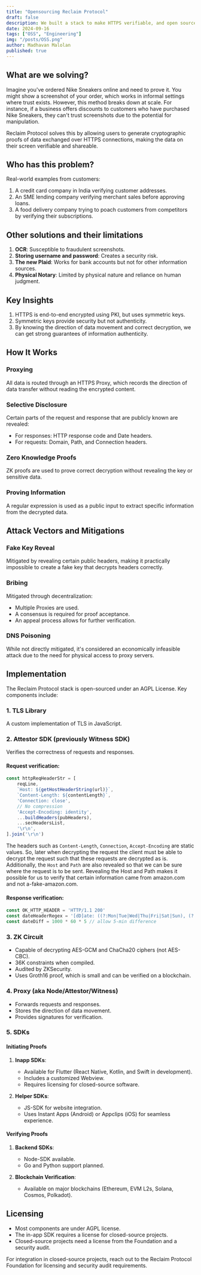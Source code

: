 ```yaml
---
title: "Opensourcing Reclaim Protocol"
draft: false
description: We built a stack to make HTTPS verifiable, and open sourced it.
date: 2024-09-16
tags: ["OSS", "Engineering"]
img: "/posts/OSS.png"
author: Madhavan Malolan
published: true
---
```


## What are we solving?

Imagine you've ordered Nike Sneakers online and need to prove it. You might show a screenshot of your order, which works in informal settings where trust exists. However, this method breaks down at scale. For instance, if a business offers discounts to customers who have purchased Nike Sneakers, they can't trust screenshots due to the potential for manipulation.

Reclaim Protocol solves this by allowing users to generate cryptographic proofs of data exchanged over HTTPS connections, making the data on their screen verifiable and shareable.

## Who has this problem?

Real-world examples from customers:

1. A credit card company in India verifying customer addresses.
2. An SME lending company verifying merchant sales before approving loans.
3. A food delivery company trying to poach customers from competitors by verifying their subscriptions.

## Other solutions and their limitations

1. **OCR**: Susceptible to fraudulent screenshots.
2. **Storing username and password**: Creates a security risk.
3. **The new Plaid**: Works for bank accounts but not for other information sources.
4. **Physical Notary**: Limited by physical nature and reliance on human judgment.

## Key Insights

1. HTTPS is end-to-end encrypted using PKI, but uses symmetric keys.
2. Symmetric keys provide security but not authenticity.
3. By knowing the direction of data movement and correct decryption, we can get strong guarantees of information authenticity.

## How It Works

### Proxying

All data is routed through an HTTPS Proxy, which records the direction of data transfer without reading the encrypted content.

### Selective Disclosure

Certain parts of the request and response that are publicly known are revealed:
- For responses: HTTP response code and Date headers.
- For requests: Domain, Path, and Connection headers.

### Zero Knowledge Proofs

ZK proofs are used to prove correct decryption without revealing the key or sensitive data.

### Proving Information

A regular expression is used as a public input to extract specific information from the decrypted data.

## Attack Vectors and Mitigations

### Fake Key Reveal

Mitigated by revealing certain public headers, making it practically impossible to create a fake key that decrypts headers correctly.

### Bribing

Mitigated through decentralization:
- Multiple Proxies are used.
- A consensus is required for proof acceptance.
- An appeal process allows for further verification.

### DNS Poisoning

While not directly mitigated, it's considered an economically infeasible attack due to the need for physical access to proxy servers.

## Implementation

The Reclaim Protocol stack is open-sourced under an AGPL License. Key components include:

### 1. TLS Library

A custom implementation of TLS in JavaScript.

### 2. Attestor SDK (previously Witness SDK)

Verifies the correctness of requests and responses.

#### Request verification:

```typescript
const httpReqHeaderStr = [
    reqLine,
    `Host: ${getHostHeaderString(url)}`,
    `Content-Length: ${contentLength}`,
    'Connection: close',
    // No compression
    'Accept-Encoding: identity',
    ...buildHeaders(pubHeaders),
    ...secHeadersList,
    '\r\n',
].join('\r\n')
```

The headers such as `Content-Length`, `Connection`, `Accept-Encoding` are static values. So, later when decrypting the request the client must be able to decrypt the request such that these requests are decrypted as is. Additionally, the `Host` and `Path` are also revealed so that we can be sure where the request is to be sent. 
Revealing the Host and Path makes it possible for us to verify that certain information came from amazon.com and not a-fake-amazon.com.

#### Response verification:

```typescript
const OK_HTTP_HEADER = 'HTTP/1.1 200'
const dateHeaderRegex = '[dD]ate: ((?:Mon|Tue|Wed|Thu|Fri|Sat|Sun), (?:[0-3][0-9]) (?:Jan|Feb|Mar|Apr|May|Jun|Jul|Aug|Sep|Oct|Nov|Dec) (?:[0-9]{4}) (?:[01][0-9]|2[0-3])(?::[0-5][0-9]){2} GMT)'
const dateDiff = 1000 * 60 * 5 // allow 5-min difference
```

### 3. ZK Circuit

- Capable of decrypting AES-GCM and ChaCha20 ciphers (not AES-CBC).
- 36K constraints when compiled.
- Audited by ZKSecurity.
- Uses Groth16 proof, which is small and can be verified on a blockchain.

### 4. Proxy (aka Node/Attestor/Witness)

- Forwards requests and responses.
- Stores the direction of data movement.
- Provides signatures for verification.

### 5. SDKs

#### Initiating Proofs

1. **Inapp SDKs**: 
   - Available for Flutter (React Native, Kotlin, and Swift in development).
   - Includes a customized Webview.
   - Requires licensing for closed-source software.

2. **Helper SDKs**:
   - JS-SDK for website integration.
   - Uses Instant Apps (Android) or Appclips (iOS) for seamless experience.

#### Verifying Proofs

1. **Backend SDKs**:
   - Node-SDK available.
   - Go and Python support planned.

2. **Blockchain Verification**:
   - Available on major blockchains (Ethereum, EVM L2s, Solana, Cosmos, Polkadot).

## Licensing

- Most components are under AGPL license.
- The in-app SDK requires a license for closed-source projects.
- Closed-source projects need a license from the Foundation and a security audit.

For integration in closed-source projects, reach out to the Reclaim Protocol Foundation for licensing and security audit requirements.

